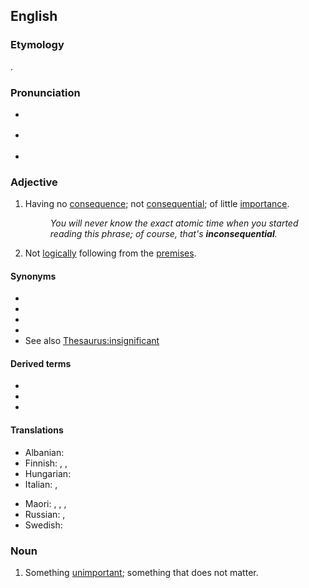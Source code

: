 ==English==

===Etymology===
{{PIE root|en|sekʷ|id=follow}}
{{prefix|en|in|consequential}}.

===Pronunciation===
* {{a|Canada}} {{IPA|en|/ɪnˌkɑnsəˈkwɛnʃəl/}}
* {{a|UK}} {{IPA|en|/ɪnˌkɒn.səˈkwɛn.ʃəl/}}
* {{audio|en|en-ca-synth-inconsequential.ogg|CA synth}}

===Adjective===
{{en-adj}}

# Having no [[consequence]]; not [[consequential]]; of little [[importance]].
#: ''You will never know the exact atomic time when you started reading this phrase; of course, that's '''inconsequential'''.''
# Not [[logical]]ly following from the [[premises]].

====Synonyms====
* {{l|en|unimportant}}
* {{l|en|negligible}}
* {{l|en|trivial}}
* {{l|en|trifling}}
* See also [[Thesaurus:insignificant]]

====Derived terms====
* {{l|en|inconsequentiality}}
* {{l|en|inconsequentially}}
* {{l|en|inconsequentialness}}

====Translations====
{{trans-top|having no consequence}}
* Albanian: {{t+|sq|jovendimtar}}
* Finnish: {{t+|fi|vähäpätöinen}}, {{t+|fi|merkityksetön}}, {{t|fi|yhdentekevä}}
* Hungarian: {{t+|hu|lényegtelen}}
* Italian: {{t+|it|insignificante}}, {{t+|it|irrilevante}}
{{trans-mid}}
* Maori: {{t|mi|kūrapa}}, {{t|mi|korokororiki}}, {{t|mi|hauarea}}, {{t|mi|hanganoa}}
* Russian: {{t+|ru|несуще́ственный}}, {{t+|ru|незначи́тельный}}
* Swedish: {{t+|sv|oviktig}}
{{trans-bottom}}

===Noun===
{{en-noun}}

# Something [[unimportant]]; something that does not matter.